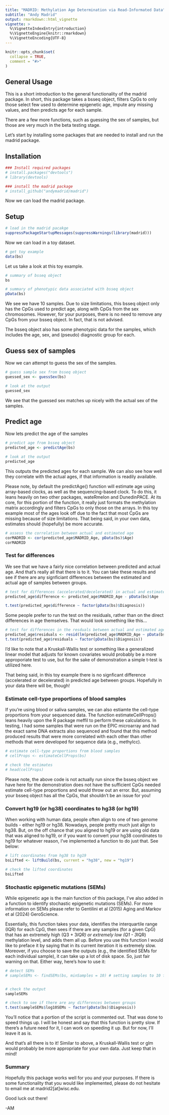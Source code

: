 ```yaml
---
title: "MADRID: Methylation Age Determination via Read-Informated Data"
subtitle: "Andy Madrid"
output: rmarkdown::html_vignette
vignette: >
  %\VignetteIndexEntry{introduction}
  %\VignetteEngine{knitr::rmarkdown}
  %\VignetteEncoding{UTF-8}
---
```


```r
knitr::opts_chunk$set(
  collapse = TRUE,
  comment = "#>"
)
```

## General Usage
This is a short introduction to the general functionality of the madrid package. In short, this package takes a bsseq object, filters CpGs to only those select few used to determine epigenetic age, impute any missing values, and then predicts age for each sample.


There are a few more functions, such as guessing the sex of samples, but those are very much in the beta testing stage.


Let's start by installing some packages that are needed to install and run the madrid package.

## Installation
```r
### Install required packages
# install.packages("devtools")
# library(devtools)

### install the madrid package
# install_github("andymadrid/madrid")


```

Now we can load the madrid package.

## Setup
```r
# load in the madrid pacakge
suppressPackageStartupMessages(suppressWarnings(library(madrid)))


```
Now we can load in a toy dataset.

```r
# get toy example
data(bs)


```
Let us take a look at this toy example.

```r
# summary of bsseq object
bs

# summary of phenotypic data associated with bsseq object
pData(bs)


```
We see we have 10 samples. Due to size limitations, this bsseq object only has the CpGs used to predict age, along with CpGs from the sex chromosomes. However, for your purposes, there is no need to remove any CpGs from your bsseq object. In fact, that is not advised.

The bsseq object also has some phenotypic data for the samples, which includes the age, sex, and (pseudo) diagnostic group for each.


## Guess sex of samples

Now we can attempt to guess the sex of the samples.

```r
# guess sample sex from bsseq object
guessed_sex <- guessSex(bs)

# look at the output
guessed_sex


```
We see that the guessed sex matches up nicely with the actual sex of the samples. 

## Predict age

Now lets predict the age of the samples
```r
# predict age from bsseq object
predicted_age <- predictAge(bs)

# look at the output
predicted_age


```
This outputs the predicted ages for each sample. We can also see how well they correlate with the actual ages, if that information is readily available.

Please note, by default the predictAge() function will estimate age using array-based clocks, as well as the sequencing-based clock. To do this, it leans heavily on two other packages, wateRmelon and DunedinPACE. At its core, for this portion of the function, it really just formats the methylation matrix accordingly and filters CpGs to only those on the arrays. In this toy example most of the ages look off due to the fact that most CpGs are missing because of size limitations. That being said, in your own data, estimates should (hopefully) be more accurate.
```r
# assess the correlation between actual and estimated age
corMADRID <- cor(predicted_age$MADRID_Age, pData(bs)$Age)
corMADRID

```

### Test for differences
We see that we have a fairly nice correlation between predicted and actual age. And that's really all that there is to it. You can take these results and see if there are any signficiant differences between the estimated and actual age of samples between groups.


```r
# test for differences (accelerated/decelerated) in actual and estimated age
predicted_age$difference <- predicted_age$MADRID_Age - pData(bs)$Age

t.test(predicted_age$difference ~ factor(pData(bs)$Diagnosis))


```
Some people prefer to run the test on the residuals, rather than on the direct differences in age themselves. That would look something like this...

```r
# test for differences in the resduals between actual and estimated age
predicted_age$residuals <- resid(lm(predicted_age$MADRID_Age ~ pData(bs)$Age))
t.test(predicted_age$residuals ~ factor(pData(bs)$Diagnosis))


```

I'd like to note that a Kruskall-Wallis test or something like a generalized linear model that adjusts for known covariates would probably be a more approporiate test to use, but for the sake of demonstration a simple t-test is utilized here.

That being said, in this toy example there is no signficant difference (accelerated or decelerated) in predicted age between groups. Hopefully in your data there will be, though!


### Estimate cell-type proportions of blood samples

If you're using blood or saliva samples, we can also estiamte the cell-type proportions from your sequenced data. The function estimateCellProps() leans heavily upon the R package meffil to perform these calculations. In testing, I had some samples that were run on the EPIC microarray and had the exact same DNA extracts also sequenced and found that this method produced results that were more correlated with each other than other methods that were developed for sequence data (e.g., methylcc).


``` r
# estimate cell-type proportions from blood samples
# cellProps <- estimateCellProps(bs)

# check the estimates
# head(cellProps)

```

Please note, the above code is not actually run since the bsseq object we have here for the demonstration does not have the sufficient CpGs needed estimate cell-type proportions and would throw out an error. But, assuming your bsseq object has all the CpGs, that shouldn't be an issue for you!


### Convert hg19 (or hg38) coordinates to hg38 (or hg19)
When working with human data, people often align to one of two genome builds - either hg19 or hg38. Nowadays, people pretty much just align to hg38. But, on the off chance that you aligned to hg19 or are using old data that was aligned to hg19, or if you want to convert your hg38 coordinates to hg19 for whatever reason, I've implemented a function to do just that. See below:

``` r
# lift coordinates from hg38 to hg19
bsLifted <- liftBuild(bs, current = "hg38", new = "hg19")

# check the lifted coordinates
bsLifted

```

### Stochastic epigenetic mutations (SEMs)

While epigenetic age is the main function of this package, I've also added in a function to identify stochastic epigenetic mutations (SEMs). For more information on SEMs please refer to Gentilini et al (2015) Aging and Markov et al (2024) GeroScience.

Essentially, this function takes your data, identifies the interquartile range (IQR) for each CpG, then sees if there are any samples (for a given CpG) that has an extremely high (Q3 + 3*IQR) or extremely low (Q1 - 3*IQR) methylation level, and adds them all up. Before you use this function I would like to preface it by saying that in its current iteration it is extremely slow. Moreover, if you choose to save the outputs (e.g., the identified SEMs for each individual sample), it can take up a lot of disk space. So, just fair warning on that. Either way, here's how to use it:

``` r
# detect SEMs
# sampleSEMs <- findSEMs(bs, minSamples = 10) # setting samples to 10 for demo, but >50 is recommended for actual use


# check the output
sampleSEMs

# check to see if there are any differences between groups
t.test(sampleSEMs$log10SEMs ~ factor(pData(bs)$Diagnosis))

```

You'll notice that a portion of the script is commented out. That was done to speed things up. I will be honest and say that this function is pretty slow. If there's a future need for it, I can work on speeding it up. But for now, I'll leave it as is.

And that's all there is to it! Similar to above, a Kruskall-Wallis  test or glm would probably be more appropriate for your own data. Just keep that in mind!

### Summary

Hopefully this package works well for you and your purposes. If there is some functionality that you would like implemented, please do not hesitate to email me at madrid2[at]wisc.edu.

Good luck out there!

-AM

